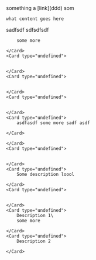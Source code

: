 
<Callout type="note">
    something a [link](ddd)

</Callout>
<Card type="undefined">
    som

    what content goes here

</Card>
sadfsdf

<CardGroup cols="2">
    <Card type="undefined">
        sdfsdfsdf

        some more

    </Card>
    <Card type="undefined">
        

    </Card>
    <Card type="undefined">
        

    </Card>
    <Card type="undefined">
        

    </Card>
    <Card type="undefined">
        asdfasdf some more sadf asdf

    </Card>

</CardGroup>
<CardGroup cols="2">
    <Card type="undefined">
        

    </Card>
    <Card type="undefined">
        

    </Card>
    <Card type="undefined">
        Some description loool

    </Card>
    <Card type="undefined">
        

    </Card>
    <Card type="undefined">
        Description 1\
        some more

    </Card>
    <Card type="undefined">
        Description 2

    </Card>

</CardGroup>
